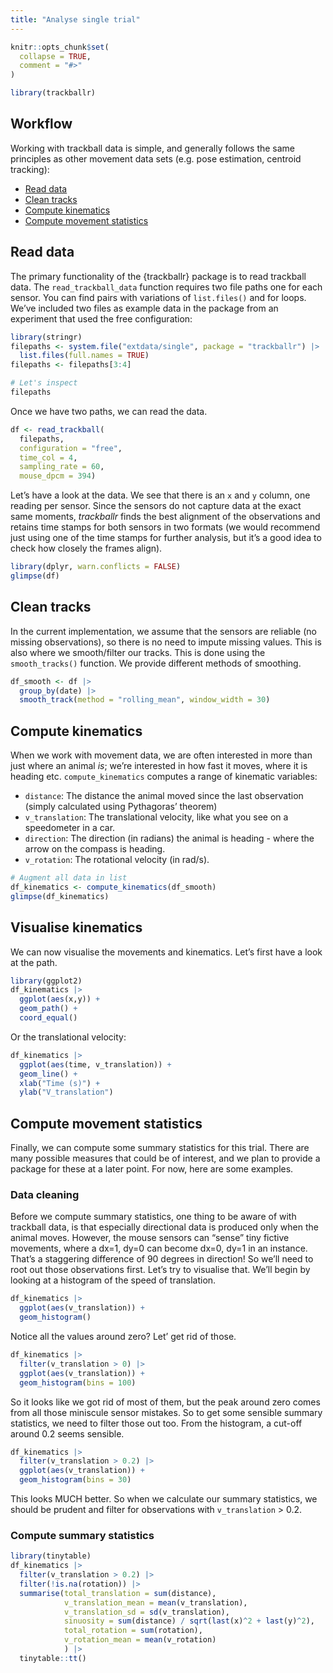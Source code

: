 ```yaml
---
title: "Analyse single trial"
---
```


```r
knitr::opts_chunk$set(
  collapse = TRUE,
  comment = "#>"
)
```

```r
library(trackballr)
```

## Workflow {#workflow}

Working with trackball data is simple, and generally follows the same principles as other movement data sets (e.g. pose estimation, centroid tracking):

- [Read data](#read-data)
- [Clean tracks](#data-cleaning)
- [Compute kinematics](#compute-kinematics)
- [Compute movement statistics](#movement-stats)

## Read data {#read-data}

The primary functionality of the {trackballr} package is to read trackball data. The `read_trackball_data` function requires two file paths one for each sensor. You can find pairs with variations of `list.files()` and for loops. We've included two files as example data in the package from an experiment that used the free configuration:

```r
library(stringr)
filepaths <- system.file("extdata/single", package = "trackballr") |> 
  list.files(full.names = TRUE)
filepaths <- filepaths[3:4]

# Let's inspect
filepaths
```

Once we have two paths, we can read the data.

```r
df <- read_trackball(
  filepaths, 
  configuration = "free",
  time_col = 4,
  sampling_rate = 60,
  mouse_dpcm = 394)
```

Let's have a look at the data. We see that there is an `x` and `y` column, one reading per sensor. Since the sensors do not capture data at the exact same moments, *trackballr* finds the best alignment of the observations and retains time stamps for both sensors in two formats (we would recommend just using one of the time stamps for further analysis, but it's a good idea to check how closely the frames align).

```r
library(dplyr, warn.conflicts = FALSE)
glimpse(df)
```

## Clean tracks {#data-cleaning}

In the current implementation, we assume that the sensors are reliable (no missing observations), so there is no need to impute missing values. This is also where we smooth/filter our tracks. This is done using the `smooth_tracks()` function. We provide different methods of smoothing.

```r
df_smooth <- df |> 
  group_by(date) |> 
  smooth_track(method = "rolling_mean", window_width = 30)
```

## Compute kinematics {#compute-kinematics}
When we work with movement data, we are often interested in more than just where an animal *is*; we're interested in how fast it moves, where it is heading etc. 
`compute_kinematics` computes a range of kinematic variables:

- `distance`: The distance the animal moved since the last observation (simply calculated using Pythagoras' theorem)
- `v_translation`: The translational velocity, like what you see on a speedometer in a car.
- `direction`: The direction (in radians) the animal is heading - where the arrow on the compass is heading.
- `v_rotation`: The rotational velocity (in rad/s).

```r
# Augment all data in list
df_kinematics <- compute_kinematics(df_smooth)
glimpse(df_kinematics)
```

## Visualise kinematics {#visualise}

We can now visualise the movements and kinematics. 
Let's first have a look at the path.

```r
library(ggplot2)
df_kinematics |> 
  ggplot(aes(x,y)) +
  geom_path() +
  coord_equal()
```

Or the translational velocity:

```r
df_kinematics |> 
  ggplot(aes(time, v_translation)) +
  geom_line() +
  xlab("Time (s)") + 
  ylab("V_translation")
```

## Compute movement statistics {#movement-stats}

Finally, we can compute some summary statistics for this trial. There are many possible measures that could be of interest, and we plan to provide a package for these at a later point. For now, here are some examples.

### Data cleaning

Before we compute summary statistics, one thing to be aware of with trackball data, is that especially directional data is produced only when the animal moves. However, the mouse sensors can "sense" tiny fictive movements, where a dx=1, dy=0 can become dx=0, dy=1 in an instance. That's a staggering difference of 90 degrees in direction! So we'll need to root out those observations first. Let's try to visualise that. We'll begin by looking at a histogram of the speed of translation.

```r
df_kinematics |> 
  ggplot(aes(v_translation)) +
  geom_histogram()
```

Notice all the values around zero? Let' get rid of those.

```r
df_kinematics |> 
  filter(v_translation > 0) |> 
  ggplot(aes(v_translation)) +
  geom_histogram(bins = 100)
```

So it looks like we got rid of most of them, but the peak around zero comes from all those miniscule sensor mistakes. So to get some sensible summary statistics, we need to filter those out too. From the histogram, a cut-off around 0.2 seems sensible.

```r
df_kinematics |> 
  filter(v_translation > 0.2) |> 
  ggplot(aes(v_translation)) +
  geom_histogram(bins = 30)
```

This looks MUCH better. So when we calculate our summary statistics, we should be prudent and filter for observations with `v_translation` > 0.2.

### Compute summary statistics

```r
library(tinytable)
df_kinematics |>
  filter(v_translation > 0.2) |> 
  filter(!is.na(rotation)) |> 
  summarise(total_translation = sum(distance),
            v_translation_mean = mean(v_translation),
            v_translation_sd = sd(v_translation),
            sinuosity = sum(distance) / sqrt(last(x)^2 + last(y)^2),
            total_rotation = sum(rotation),
            v_rotation_mean = mean(v_rotation)
            ) |> 
  tinytable::tt()
```
